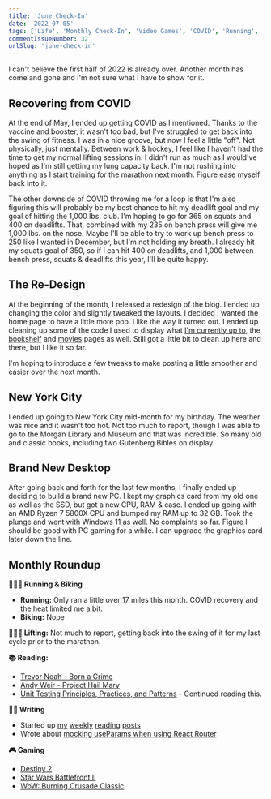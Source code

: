```yaml
---
title: 'June Check-In'
date: '2022-07-05'
tags: ['Life', 'Monthly Check-In', 'Video Games', 'COVID', 'Running', 'Lifting', 'Strength Training']
commentIssueNumber: 32
urlSlug: 'june-check-in'
---
```


I can't believe the first half of 2022 is already over. Another month has come and gone and I'm not sure what I have to show for it.

## Recovering from COVID

At the end of May, I ended up getting COVID as I mentioned. Thanks to the vaccine and booster, it wasn't too bad, but I've struggled to get back into the swing of fitness. I was in a nice groove, but now I feel a little "off". Not physically, just mentally. Between work & hockey, I feel like I haven't had the time to get my normal lifting sessions in. I didn't run as much as I would've hoped as I'm still getting my lung capacity back. I'm not rushing into anything as I start training for the marathon next month. Figure ease myself back into it.

The other downside of COVID throwing me for a loop is that I'm also figuring this will probably be my best chance to hit my deadlift goal and my goal of hitting the 1,000 lbs. club. I'm hoping to go for 365 on squats and 400 on deadlifts. That, combined with my 235 on bench press will give me 1,000 lbs. on the nose. Maybe I'll be able to try to work up bench press to 250 like I wanted in December, but I'm not holding my breath. I already hit my squats goal of 350, so if I can hit 400 on deadlifts, and 1,000 between bench press, squats & deadlifts this year, I'll be quite happy.

## The Re-Design

At the beginning of the month, I released a redesign of the blog. I ended up changing the color and slightly tweaked the layouts. I decided I wanted the home page to have a little more pop. I like the way it turned out. I ended up cleaning up some of the code I used to display what [I'm currently up to](https://kpwags.com/current), the [bookshelf](https://kpwags.com/bookshelf) and [movies](https://kpwags.com/movies) pages as well. Still got a little bit to clean up here and there, but I like it so far.

I'm hoping to introduce a few tweaks to make posting a little smoother and easier over the next month.

## New York City

I ended up going to New York City mid-month for my birthday. The weather was nice and it wasn't too hot. Not too much to report, though I was able to go to the Morgan Library and Museum and that was incredible. So many old and classic books, including two Gutenberg Bibles on display.

## Brand New Desktop

After going back and forth for the last few months, I finally ended up deciding to build a brand new PC. I kept my graphics card from my old one as well as the SSD, but got a new CPU, RAM & case. I ended up going with an AMD Ryzen 7 5800X CPU and bumped my RAM up to 32 GB. Took the plunge and went with Windows 11 as well. No complaints so far. Figure I should be good with PC gaming for a while. I can upgrade the graphics card later down the line.

## Monthly Roundup

**🏃🏼‍♂️ Running & Biking**

- **Running:** Only ran a little over 17 miles this month. COVID recovery and the heat limited me a bit.
- **Biking:** Nope

**🏋🏼‍♂️ Lifting:** Not much to report, getting back into the swing of it for my last cycle prior to the marathon.

**📚 Reading:**

- <a href="https://bookshop.org/books/born-a-crime-stories-from-a-south-african-childhood/9780399588198" target="_blank" rel="noreferrer nofollow">Trevor Noah - Born a Crime</a>
- <a href="https://bookshop.org/books/project-hail-mary/9780593135204" target="_blank" rel="noreferrer nofollow">Andy Weir - Project Hail Mary</a>
- <a href="https://www.manning.com/books/unit-testing" target="_blank" rel="noreferrer nofollow">Unit Testing Principles, Practices, and Patterns</a> - Continued reading this.

**✍🏻 Writing**

- Started up [my](https://kpwags.com/posts/2022/06/03/reading-list) [weekly](https://kpwags.com/posts/2022/06/10/reading-list) [reading](https://kpwags.com/posts/2022/06/24/reading-list) [posts](https://kpwags.com/posts/2022/07/01/reading-list)
- Wrote about [mocking useParams when using React Router](https://kpwags.com/posts/2022/07/01/mocking-react-router-and-useparams)

**🎮 Gaming**

- <a href="https://www.bungie.net/7/en/Destiny/WitchQueen" target="_blank" rel="noreferrer nofollow">Destiny 2</a>
- <a href="https://www.ea.com/games/starwars/battlefront/star-wars-battlefront-2" target="_blank" rel="noreferrer nofollow">Star Wars Battlefront II</a>
- <a href="https://worldofwarcraft.com/en-us/wowclassic" target="_blank" rel="noreferrer nofollow">WoW: Burning Crusade Classic</a>